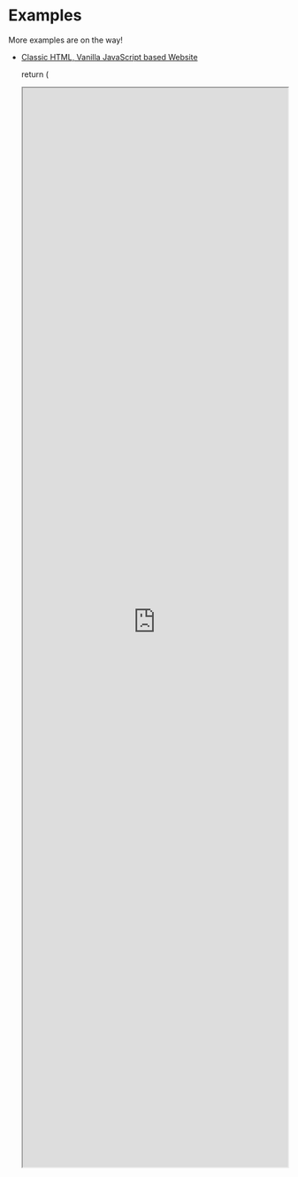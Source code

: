
# Examples

<Callout emoji="🚂">More examples are on the way!</Callout>

- [Classic HTML, Vanilla JavaScript based Website](https://plain-bottom-sheet-html.vercel.app/)

  return (
    <iframe
      width="100%"
      height="50%"
      src="https://plain-bottom-sheet-html.vercel.app"
    />
  );
}

<HTMLExample />
